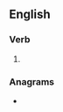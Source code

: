 ==English==

===Verb===
{{head|en|verb form}}

# {{en-third-person singular of|thematise}}

===Anagrams===
* {{anagrams|en|metathesis}}